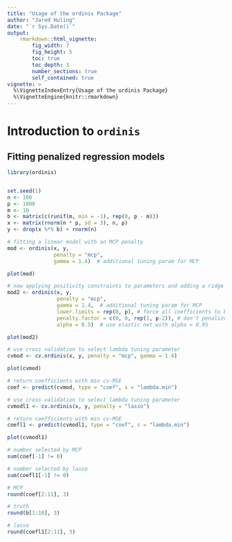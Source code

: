 ```yaml
---
title: "Usage of the ordinis Package"
author: "Jared Huling"
date: "`r Sys.Date()`"
output: 
    rmarkdown::html_vignette:
        fig_width: 7
        fig_height: 5
        toc: true
        toc_depth: 3
        number_sections: true
        self_contained: true
vignette: >
  %\VignetteIndexEntry{Usage of the ordinis Package}
  %\VignetteEngine{knitr::rmarkdown}
---
```




# Introduction to `ordinis`


## Fitting penalized regression models


```r

library(ordinis)


set.seed(1)
n <- 100
p <- 1000
m <- 10
b <- matrix(c(runif(m, min = -1), rep(0, p - m)))
x <- matrix(rnorm(n * p, sd = 3), n, p)
y <- drop(x %*% b) + rnorm(n)

# fitting a linear model with an MCP penalty
mod <- ordinis(x, y, 
               penalty = "mcp",
               gamma = 1.4)  # additional tuning param for MCP

plot(mod)

# now applying positivity constraints to parameters and adding a ridge penalty
mod2 <- ordinis(x, y, 
                penalty = "mcp",
                gamma = 1.4,  # additional tuning param for MCP
                lower.limits = rep(0, p), # force all coefficients to be positive
                penalty.factor = c(0, 0, rep(1, p-2)), # don't penalize first two coefficients
                alpha = 0.5)  # use elastic net with alpha = 0.95

plot(mod2)

# use cross validation to select lambda tuning parameter
cvmod <- cv.ordinis(x, y, penalty = "mcp", gamma = 1.4)

plot(cvmod)

# return coefficients with min cv-MSE
coef <- predict(cvmod, type = "coef", s = "lambda.min")

# use cross validation to select lambda tuning parameter
cvmodl1 <- cv.ordinis(x, y, penalty = "lasso")

# return coefficients with min cv-MSE
coefl1 <- predict(cvmodl1, type = "coef", s = "lambda.min")

plot(cvmodl1)

# number selected by MCP
sum(coef[-1] != 0)

# number selected by lasso
sum(coefl1[-1] != 0)

# MCP
round(coef[2:11], 3)

# truth
round(b[1:10], 3)

# lasso
round(coefl1[2:11], 3)
```
